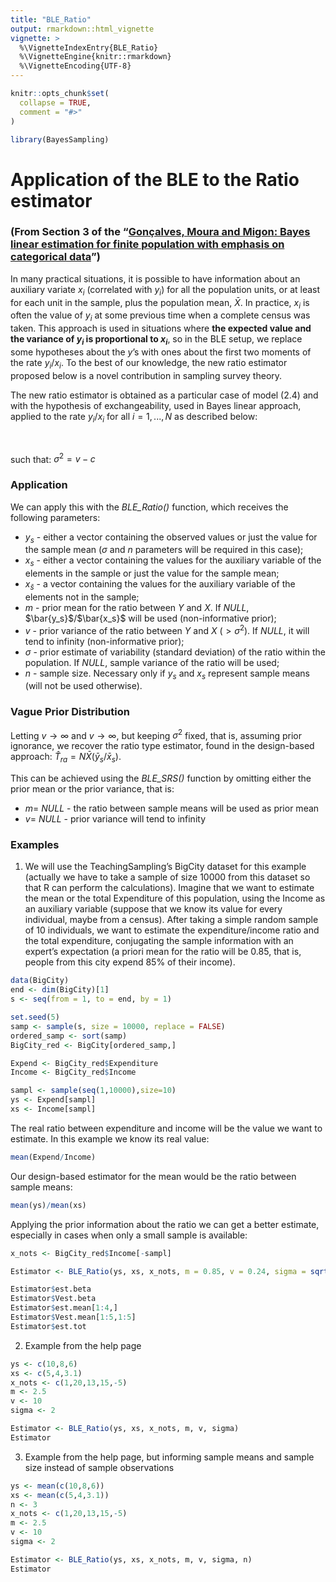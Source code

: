 ---
title: "BLE_Ratio"
output: rmarkdown::html_vignette
vignette: >
  %\VignetteIndexEntry{BLE_Ratio}
  %\VignetteEngine{knitr::rmarkdown}
  %\VignetteEncoding{UTF-8}
---

```{r, include = FALSE}
knitr::opts_chunk$set(
  collapse = TRUE,
  comment = "#>"
)
```

```{r setup}
library(BayesSampling)
```


# Application of the BLE to the Ratio estimator

### (From Section 3 of the "[Gonçalves, Moura and Migon: Bayes linear estimation for finite population with emphasis on categorical data](https://www150.statcan.gc.ca/n1/en/catalogue/12-001-X201400111886)") 

In many practical situations, it is possible to have information about an auxiliary variate $x_i$ (correlated with $y_i$) for all the population units, or at least for each unit in the sample, plus the population mean, $\bar X$. In practice, $x_i$ is often the value of $y_i$ at some previous time when a complete census was taken. This approach is used in situations where __the expected value and the variance of $y_i$ is proportional to $x_i$__, so in the BLE setup, we replace some hypotheses about the $y$'s with ones about the first two moments of the rate $y_i$/$x_i$. To the best of our knowledge, the new ratio estimator proposed below is a novel contribution in sampling survey theory.  

The new ratio estimator is obtained as a particular case of model (2.4) and with the hypothesis of exchangeability, used in Bayes linear approach, applied to the rate $y_i$/$x_i$ for all $i = 1,..., N$ as described below:  
 
\begin{equation}
\tag{3.1}

E \left( \frac{y_i}{x_i} \right) = m,   \hspace{0.7cm}
V \left( \frac{y_i}{x_i} \right) = v 
\hspace{0.7cm} \text{and} \hspace{0.7cm}
Cov \left( \frac{y_i}{x_i},\frac{y_j}{x_j} \right) = c, \hspace{0.5cm} 
i,j = 1,...,N \hspace{0.5cm} \forall i \neq j
\end{equation}  
\par

such that: $\sigma^2 = v - c$
  
  
### Application

We can apply this with the _BLE_Ratio()_ function, which receives the following parameters:  

* $y_s$ - either a vector containing the observed values or just the value for the sample mean ($\sigma$ and $n$ parameters will be required in this case);
* $x_s$ - either a vector containing the values for the auxiliary variable of the elements in the sample or just the value for the sample mean;
* $x_{\bar{s}}$ - a vector containing the values for the auxiliary variable of the elements not in the sample;
* $m$ - prior mean for the ratio between $Y$ and $X$. If _NULL_, $\bar{y_s}$/$\bar{x_s}$ will be used (non-informative prior);
* $v$ - prior variance of the ratio between $Y$ and $X$ ($> \sigma^2$). If _NULL_, it will tend to infinity (non-informative prior);
* $\sigma$ - prior estimate of variability (standard deviation) of the ratio within the population. If _NULL_, sample variance of the ratio will be used;
* $n$ - sample size. Necessary only if $y_s$ and $x_s$ represent sample means (will not be used otherwise).


### Vague Prior Distribution

Letting $v \to \infty$ and $v \to \infty$, but keeping $\sigma^2$ fixed, that is, assuming prior ignorance, we recover the ratio type estimator, found in the design-based approach: $\hat{T}_{ra} = N \bar{X} (\bar{y}_s / \bar{x}_s)$.\  

This can be achieved using the _BLE_SRS()_ function by omitting either the prior mean or the prior variance, that is:

* $m =$ _NULL_ - the ratio between sample means will be used as prior mean 
* $v =$ _NULL_ - prior variance will tend to infinity



### Examples

1. We will use the TeachingSampling's BigCity dataset for this example (actually we have to take a sample of size $10000$ from this dataset so that R can perform the calculations). Imagine that we want to estimate the mean or the total Expenditure of this population, using the Income as an auxiliary variable (suppose that we know its value for every individual, maybe from a census). After taking a simple random sample of 10 individuals, we want to estimate the expenditure/income ratio and the total expenditure, conjugating the sample information with an expert's expectation (a priori mean for the ratio will be $0.85$, that is, people from this city expend 85% of their income).  


```{r ex 1, message=FALSE, warning=FALSE}
data(BigCity)
end <- dim(BigCity)[1]
s <- seq(from = 1, to = end, by = 1)

set.seed(5)
samp <- sample(s, size = 10000, replace = FALSE)
ordered_samp <- sort(samp)
BigCity_red <- BigCity[ordered_samp,]

Expend <- BigCity_red$Expenditure
Income <- BigCity_red$Income

sampl <- sample(seq(1,10000),size=10)
ys <- Expend[sampl]
xs <- Income[sampl]
```
  
    
The real ratio between expenditure and income will be the value we want to estimate. In this example we know its real value:  

```{r ex 1.1}
mean(Expend/Income)
```


Our design-based estimator for the mean would be the ratio between sample means:  
  
```{r ex 1.2}
mean(ys)/mean(xs)
```
  
  
Applying the prior information about the ratio we can get a better estimate, especially in cases when only a small sample is available:  

```{r ex 1.3}
x_nots <- BigCity_red$Income[-sampl]

Estimator <- BLE_Ratio(ys, xs, x_nots, m = 0.85, v = 0.24, sigma = sqrt(0.23998))

Estimator$est.beta
Estimator$Vest.beta
Estimator$est.mean[1:4,]
Estimator$Vest.mean[1:5,1:5]
Estimator$est.tot
```




2. Example from the help page

```{r ex 2}
ys <- c(10,8,6)
xs <- c(5,4,3.1)
x_nots <- c(1,20,13,15,-5)
m <- 2.5
v <- 10
sigma <- 2

Estimator <- BLE_Ratio(ys, xs, x_nots, m, v, sigma)
Estimator
```



3. Example from the help page, but informing sample means and sample size instead of sample observations

```{r ex 3}
ys <- mean(c(10,8,6))
xs <- mean(c(5,4,3.1))
n <- 3
x_nots <- c(1,20,13,15,-5)
m <- 2.5
v <- 10
sigma <- 2

Estimator <- BLE_Ratio(ys, xs, x_nots, m, v, sigma, n)
Estimator
```


